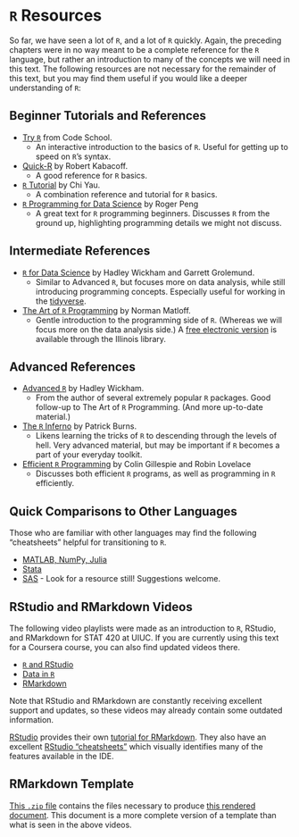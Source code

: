 # `R` Resources

So far, we have seen a lot of `R`, and a lot of `R` quickly. Again, the preceding chapters were in no way meant to be a complete reference for the `R` language, but rather an introduction to many of the concepts we will need in this text. The following resources are not necessary for the remainder of this text, but you may find them useful if you would like a deeper understanding of `R`:

## Beginner Tutorials and References

- [Try `R`](http://tryr.codeschool.com/){target="_blank"} from Code School.
    - An interactive introduction to the basics of `R`. Useful for getting up to speed on `R`'s syntax.
- [Quick-R](http://www.statmethods.net/){target="_blank"} by Robert Kabacoff.
    - A good reference for `R` basics.
- [`R` Tutorial](http://www.r-tutor.com/){target="_blank"} by Chi Yau.
    - A combination reference and tutorial for `R` basics.
- [`R` Programming for Data Science](https://bookdown.org/rdpeng/rprogdatascience/){target="_blank"} by Roger Peng
    - A great text for `R` programming beginners. Discusses `R` from the ground up, highlighting programming details we might not discuss.

## Intermediate References

- [`R` for Data Science](http://r4ds.had.co.nz/){target="_blank"} by Hadley Wickham and Garrett Grolemund.
    - Similar to Advanced `R`, but focuses more on data analysis, while still introducing programming concepts. Especially useful for working in the [tidyverse](http://tidyverse.org/){target="_blank"}. 
- [The Art of `R` Programming](https://www.nostarch.com/artofr.htm){target="_blank"} by Norman Matloff.
    - Gentle introduction to the programming side of `R`. (Whereas we will focus more on the data analysis side.) A [free electronic version](https://vufind.carli.illinois.edu/vf-uiu/Record/uiu_8490009){target="_blank"} is available through the Illinois library.

## Advanced References

- [Advanced `R`](http://adv-r.had.co.nz/){target="_blank"} by Hadley Wickham.
    - From the author of several extremely popular `R` packages. Good follow-up to The Art of `R` Programming. (And more up-to-date material.)
- [The `R` Inferno](http://www.burns-stat.com/documents/books/the-r-inferno/){target="_blank"} by Patrick Burns.
    - Likens learning the tricks of `R` to descending through the levels of hell. Very advanced material, but may be important if `R` becomes a part of your everyday toolkit.
- [Efficient `R` Programming](https://csgillespie.github.io/efficientR/){target="_blank"} by Colin Gillespie and Robin Lovelace
    - Discusses both efficient `R` programs, as well as programming in `R` efficiently.

## Quick Comparisons to Other Languages

Those who are familiar with other languages may find the following "cheatsheets" helpful for transitioning to `R`.

- [MATLAB, NumPy, Julia](http://hyperpolyglot.org/numerical-analysis2#polynomials){target="_blank"}
- [Stata](http://dss.princeton.edu/training/RStata.pdf){target="_blank"}
- [SAS]() - Look for a resource still! Suggestions welcome.

## RStudio and RMarkdown Videos

The following video playlists were made as an introduction to `R`, RStudio, and RMarkdown for STAT 420 at UIUC. If you are currently using this text for a Coursera course, you can also find updated videos there. 

- [`R` and RStudio](https://www.youtube.com/playlist?list=PLBgxzZMu3GpMjYhX7jLm5B9gEV7AOOJ5w){target="_blank"}
- [Data in `R`](https://www.youtube.com/playlist?list=PLBgxzZMu3GpPojVSoriMTWQCUno_3hjNi){target="_blank"}
- [RMarkdown](https://www.youtube.com/playlist?list=PLBgxzZMu3GpNgd07DwmS-2odHtMO6MWGH){target="_blank"}

Note that RStudio and RMarkdown are constantly receiving excellent support and updates, so these videos may already contain some outdated information.

[RStudio](http://rmarkdown.rstudio.com/){target="_blank"} provides their own [tutorial for RMarkdown](http://rmarkdown.rstudio.com/lesson-1.html){target="_blank"}. They also have an excellent [RStudio "cheatsheets"](https://www.rstudio.com/wp-content/uploads/2019/01/Cheatsheets_2019.pdf){target="_blank"} which visually identifies many of the features available in the IDE.

## RMarkdown Template

[This `.zip` file](tutorial/rmd-template.zip) contains the files necessary to produce [this rendered document](tutorial/rmd-template.html). This document is a more complete version of a template than what is seen in the above videos.
